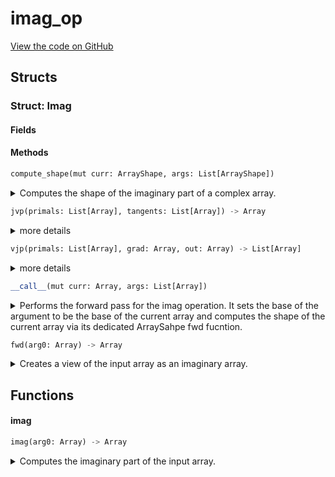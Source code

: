 # imag_op



[View the code on GitHub](https://github.com/endia-ai/Endia/tree/nightly/endia/functional/view_ops/imag_op.mojo)

## Structs

### Struct: Imag





#### Fields

#### Methods

```python
compute_shape(mut curr: ArrayShape, args: List[ArrayShape])
```

<details>
<summary>Computes the shape of the imaginary part of a complex array.</summary>

###### Args

- ``curr``: ``ArrayShape``
  The ArrayShape to store the result of the computation.

- ``args``: ``List[ArrayShape]``
  The ArrayShape to compute the imaginary part of.


</details>

```python
jvp(primals: List[Array], tangents: List[Array]) -> Array
```

<details>
<summary>more details</summary>

###### Args

- ``primals``: ``List[Array]``
  

- ``tangents``: ``List[Array]``
  

###### Returns
- ``Array`` - 


</details>

```python
vjp(primals: List[Array], grad: Array, out: Array) -> List[Array]
```

<details>
<summary>more details</summary>

###### Args

- ``primals``: ``List[Array]``
  

- ``grad``: ``Array``
  

- ``out``: ``Array``
  

###### Returns
- ``List[Array]`` - 


</details>

```python
__call__(mut curr: Array, args: List[Array])
```

<details>
<summary>Performs the forward pass for the imag operation. It sets the base of the argument to be the base of the current array and computes the shape of the current array via its dedicated ArraySahpe fwd fucntion.</summary>

###### Args

- ``curr``: ``Array``
  The current array to store the result (modified in-place).

- ``args``: ``List[Array]``
  The array on which the imag view is created.

**Note:**
The information of the shape computation is stored in the ArrayShape object of the curr array.


</details>

```python
fwd(arg0: Array) -> Array
```

<details>
<summary>Creates a view of the input array as an imaginary array.</summary>

###### Args

- ``arg0``: ``Array``
  The input array.

###### Returns
- ``Array`` - A view of the input array as an imaginary array.

**Note:**
This function is non-differentiable.


</details>

## Functions

#### **imag**

```python
imag(arg0: Array) -> Array
```

<details>
<summary>Computes the imaginary part of the input array.</summary>

###### Args

- ``arg0``: ``Array``
  The input array.

###### Returns
- ``Array`` - An array containing the imaginary part of the input array.

**Examples:**
```python
a = Array([[1, 2], [3, 4]])
result = imag(a)
print(result)
```

**Note:**
This function supports:
- Complex input arrays.
- Non-differentiable operation.


</details>

